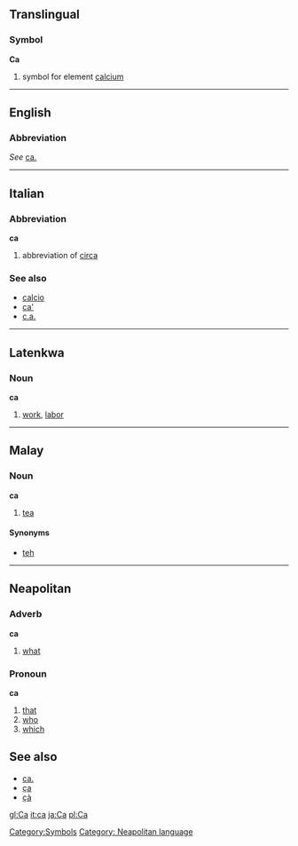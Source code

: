 ==Translingual==
===Symbol===
'''Ca'''

# {{chemistry}} symbol for element [[calcium]]
[[Category:Symbols]]
----

==English==
===Abbreviation===
''See'' [[ca.]]

----

==Italian==
===Abbreviation===
'''ca'''

# abbreviation of [[circa]]

===See also===
*[[calcio]]
*[[ca']]
*[[c.a.]]

----
==Latenkwa==
===Noun===
'''ca'''

#[[work]], [[labor]]

----
==Malay==
===Noun===
'''ca'''

#[[tea]]

====Synonyms====
*[[teh]]

----

==Neapolitan==
===Adverb===
'''ca'''
#[[what]]

===Pronoun===
'''ca'''
#[[that]]
#[[who]]
#[[which]]

==See also==
*[[ca.]]
*[[ça]]
*[[çà]]

[[Category: Neapolitan language]]

[[gl:Ca]]
[[it:ca]]
[[ja:Ca]]
[[pl:Ca]]